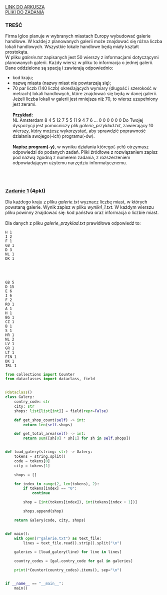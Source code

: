 
<div className="box_link"><a className="link  link_materials" target="_blank" href="https://arkusze.pl/maturalne/informatyka-2021-marzec-probna-rozszerzona-2.pdf">LINK DO ARKUSZA</a>
<br/>
<a className="link  link_materials" href="https://arkusze.pl/maturalne/informatyka-2021-marzec-probna-rozszerzona-zalaczniki.zip"> PLIKI DO ZADANIA</a>

<br/>
</div>

### TREŚĆ

Firma Igloo planuje w wybranych miastach Europy wybudować galerie handlowe. W każdej
z planowanych galerii może znajdować się różna liczba lokali handlowych. Wszystkie lokale
handlowe będą miały kształt prostokąta.<br/>
W pliku <i>galerie.txt</i> zapisanych jest 50 wierszy z informacjami dotyczącymi planowanych
galerii. Każdy wiersz w pliku to informacja o jednej galerii. Dane oddzielone są spacją
i zawierają odpowiednio:
- kod kraju;
- nazwę miasta (nazwy miast nie powtarzają się);
- 70 par liczb (140 liczb) określających wymiary (długość i szerokość w metrach) lokali
handlowych, które znajdować się będą w danej galerii. Jeżeli liczba lokali w galerii jest
mniejsza niż 70, to wiersz uzupełniony jest zerami.<br/><br/>
<b>Przykład:<br/></b>
NL Amsterdam 8 4 5 12 7 5 5 11 9 4 7 6 … 0 0 0 0 0 0
Do Twojej dyspozycji jest pomocniczy plik <i>galerie_przyklad.txt</i>, zawierający
10 wierszy, który możesz wykorzystać, aby sprawdzić poprawność działania swojego(-ich)
programu(-ów).<br/><br/>
<b>Napisz program(-y)</b>, w wyniku działania którego(-ych) otrzymasz odpowiedzi do podanych
zadań. Pliki źródłowe z rozwiązaniem zapisz pod nazwą zgodną z numerem zadania,
z rozszerzeniem odpowiadającym użytemu narzędziu informatycznemu.

<br/><br/>

### <u>Zadanie 1</u> (4pkt)  
Dla każdego kraju z pliku <i>galerie.txt</i> wyznacz liczbę miast, w których powstaną galerie.
Wynik zapisz w pliku <i>wynik4_1.txt</i>. W każdym wierszu pliku powinny znajdować się: kod
państwa oraz informacja o liczbie miast.<br/><br/>
Dla danych z pliku <i>galerie_przyklad.txt</i> prawidłowa odpowiedź to:<br/>

```text
H 1
I 2
F 1
GB 1
D 3
NL 1
DK 1
```

<br/><br/>
<Dropdown title="ODPOWIEDŹ">

```text
GB 5
D 15
E 6
I 6
F 2
RO 1
A 1
H 1
BG 1
CZ 1
B 1
S 1
HR 1
NL 2
LV 1
GR 1
LT 1
FIN 1
DK 1
IRL 1
```
</Dropdown>



<Dropdown title="PRZYKŁADOWE ROZWIĄZANIE - PYTHON">

```python
from collections import Counter
from dataclasses import dataclass, field


@dataclass()
class Galery:
    contry_code: str
    city: str
    shops: list[list[int]] = field(repr=False)

    def get_shop_count(self) -> int:
        return len(self.shops)

    def get_total_area(self) -> int:
        return sum([sh[0] * sh[1] for sh in self.shops])


def load_galery(string: str) -> Galery:
    tokens = string.split()
    code = tokens[0]
    city = tokens[1]

    shops = []

    for index in range(2, len(tokens), 2):
        if tokens[index] == "0":
            continue

        shop = [int(tokens[index]), int(tokens[index + 1])]

        shops.append(shop)

    return Galery(code, city, shops)


def main():
    with open(r"galerie.txt") as text_file:
        lines = text_file.read().strip().split("\n")

    galeries = [load_galery(line) for line in lines]

    country_codes = [gal.contry_code for gal in galeries]

    print(*Counter(country_codes).items(), sep="\n")


if __name__ == "__main__":
    main()

```
</Dropdown>
